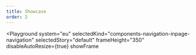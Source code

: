 ```yaml
---
title: Showcase
order: 2
---
```



<Playground
  system="eu"
  selectedKind="components-navigation-inpage-navigation"
  selectedStory="default"
  frameHeight="350"
  disableAutoResize={true}
  showFrame
>
  <Html markup={inpageNavigationExample} />
</Playground>
